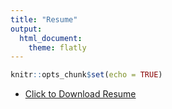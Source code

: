 ```yaml
---
title: "Resume"
output: 
  html_document: 
    theme: flatly
---
```


```r
knitr::opts_chunk$set(echo = TRUE)
```
* [Click to Download Resume](./bicycle.html)


